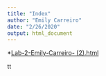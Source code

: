 ```yaml
---
title: "Index"
author: "Emily Carreiro"
date: "2/26/2020"
output: html_document
---
```


*[Lab-2-Emily-Carreiro- (2).html](https://ecarreiro16.github.io/genome-analysis-/)

tt